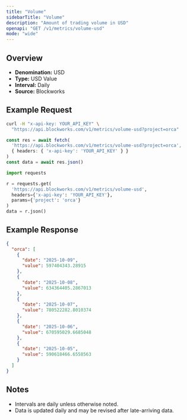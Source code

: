 ```yaml
---
title: "Volume"
sidebarTitle: "Volume"
description: "Amount of trading volume in USD"
openapi: "GET /v1/metrics/volume-usd"
mode: "wide"
---
```


## Overview

- **Denomination:** USD
- **Type:** USD Value
- **Interval:** Daily
- **Source:** Blockworks

## Example Request

<CodeGroup>

```bash cURL
curl -H "x-api-key: YOUR_API_KEY" \
  "https://api.blockworks.com/v1/metrics/volume-usd?project=orca"
```

```typescript TypeScript
const res = await fetch(
  'https://api.blockworks.com/v1/metrics/volume-usd?project=orca',
  { headers: { 'x-api-key': 'YOUR_API_KEY' } }
)
const data = await res.json()
```

```python Python
import requests

r = requests.get(
  'https://api.blockworks.com/v1/metrics/volume-usd',
  headers={'x-api-key': 'YOUR_API_KEY'},
  params={'project': 'orca'}
)
data = r.json()
```

</CodeGroup>

## Example Response

```json
{
  "orca": [
    {
      "date": "2025-10-09",
      "value": 597404343.28915
    },
    {
      "date": "2025-10-08",
      "value": 634364405.2867013
    },
    {
      "date": "2025-10-07",
      "value": 780522282.8010374
    },
    {
      "date": "2025-10-06",
      "value": 670595029.6685048
    },
    {
      "date": "2025-10-05",
      "value": 590618466.6558563
    }
  ]
}
```

## Notes
- Intervals are daily unless otherwise noted.
- Data is updated daily and may be revised after late-arriving data.